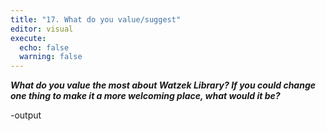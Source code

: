 ```yaml
---
title: "17. What do you value/suggest"
editor: visual
execute:
  echo: false
  warning: false
---
```


***What do you value the most about Watzek Library? If you could change one thing to make it a more welcoming place, what would it be?***

-output
